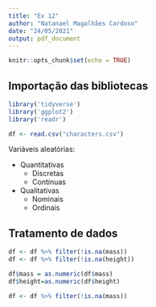 ```yaml
---
title: "Ex 12"
author: "Natanael Magalhães Cardoso"
date: "24/05/2021"
output: pdf_document
---
```


```r
knitr::opts_chunk$set(echo = TRUE)
```

## Importação das bibliotecas

```r
library('tidyverse')
library('ggplot2')
library('readr')
```

```r
df <- read.csv("characters.csv")
```

Variáveis aleatórias:

- Quantitativas
  - Discretas
  - Contínuas
- Qualitativas
  - Nominais
  - Ordinais
  
  

## Tratamento de dados

```r
df <- df %>% filter(!is.na(mass))
df <- df %>% filter(!is.na(height))

df$mass = as.numeric(df$mass)
df$height=as.numeric(df$height)

df <- df %>% filter(!is.na(mass))
```

